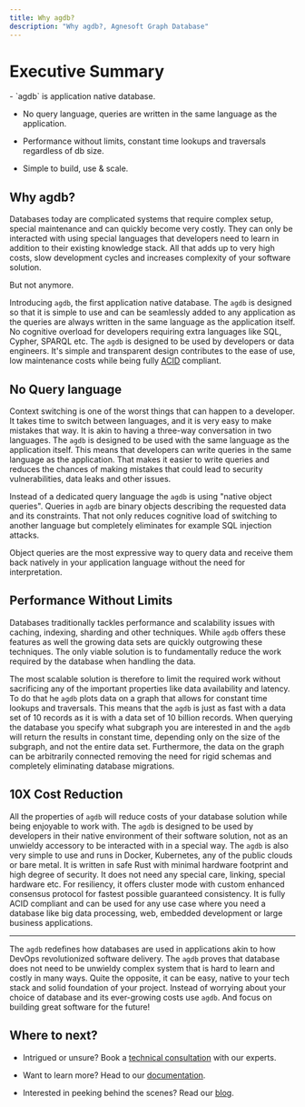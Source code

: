```yaml
---
title: Why agdb?
description: "Why agdb?, Agnesoft Graph Database"
---
```



# Executive Summary

<Callout >
-   `agdb` is application native database.

-   No query language, queries are written in the same language as the application.

-   Performance without limits, constant time lookups and traversals regardless of db size.

-   Simple to build, use & scale.
    </Callout>

## Why agdb?

Databases today are complicated systems that require complex setup, special maintenance and can quickly become very costly. They can only be interacted with using special languages that developers need to learn in addition to their existing knowledge stack. All that adds up to very high costs, slow development cycles and increases complexity of your software solution.

But not anymore.

Introducing `agdb`, the first application native database. The `agdb` is designed so that it is simple to use and can be seamlessly added to any application as the queries are always written in the same language as the application itself. No cognitive overload for developers requiring extra languages like SQL, Cypher, SPARQL etc. The `agdb` is designed to be used by developers or data engineers. It's simple and transparent design contributes to the ease of use, low maintenance costs while being fully [ACID](https://en.wikipedia.org/wiki/ACID) compliant.

## No Query language

Context switching is one of the worst things that can happen to a developer. It takes time to switch between languages, and it is very easy to make mistakes that way. It is akin to having a three-way conversation in two languages. The `agdb` is designed to be used with the same language as the application itself. This means that developers can write queries in the same language as the application. That makes it easier to write queries and reduces the chances of making mistakes that could lead to security vulnerabilities, data leaks and other issues.

Instead of a dedicated query language the `agdb` is using "native object queries". Queries in `agdb` are binary objects describing the requested data and its constraints. That not only reduces cognitive load of switching to another language but completely eliminates for example SQL injection attacks.

Object queries are the most expressive way to query data and receive them back natively in your application language without the need for interpretation.

## Performance Without Limits

Databases traditionally tackles performance and scalability issues with caching, indexing, sharding and other techniques. While `agdb` offers these features as well the growing data sets are quickly outgrowing these techniques. The only viable solution is to fundamentally reduce the work required by the database when handling the data.

The most scalable solution is therefore to limit the required work without sacrificing any of the important properties like data availability and latency. To do that he `agdb` plots data on a graph that allows for constant time lookups and traversals. This means that the `agdb` is just as fast with a data set of 10 records as it is with a data set of 10 billion records. When querying the database you specify what subgraph you are interested in and the `agdb` will return the results in constant time, depending only on the size of the subgraph, and not the entire data set. Furthermore, the data on the graph can be arbitrarily connected removing the need for rigid schemas and completely eliminating database migrations.

## 10X Cost Reduction

All the properties of `agdb` will reduce costs of your database solution while being enjoyable to work with. The `agdb` is designed to be used by developers in their native environment of their software solution, not as an unwieldy accessory to be interacted with in a special way. The `agdb` is also very simple to use and runs in Docker, Kubernetes, any of the public clouds or bare metal. It is written in safe Rust with minimal hardware footprint and high degree of security. It does not need any special care, linking, special hardware etc. For resiliency, it offers cluster mode with custom enhanced consensus protocol for fastest possible guaranteed consistency. It is fully ACID compliant and can be used for any use case where you need a database like big data processing, web, embedded development or large business applications.

---

The `agdb` redefines how databases are used in applications akin to how DevOps revolutionized software delivery. The `agdb` proves that database does not need to be unwieldy complex system that is hard to learn and costly in many ways. Quite the opposite, it can be easy, native to your tech stack and solid foundation of your project. Instead of worrying about your choice of database and its ever-growing costs use `agdb`. And focus on building great software for the future!

## Where to next?

-   Intrigued or unsure? Book a [technical consultation](/enterprise/consultation) with our experts.

-   Want to learn more? Head to our [documentation](/docs/docs).

-   Interested in peeking behind the scenes? Read our [blog](/blog/blog).

